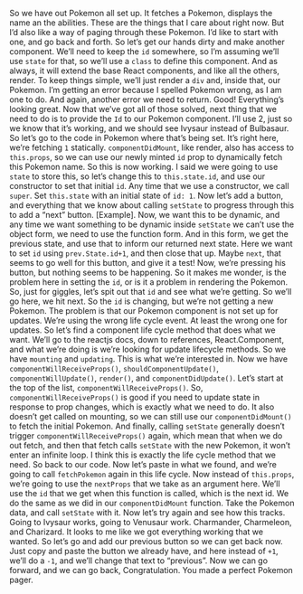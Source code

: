 
<article>
<Lesson {...lessons[17]} />

So we have out Pokemon all set up. It fetches a Pokemon, displays the name an the abilities. These are the things that I care about right now. But I’d also like a way of paging through these Pokemon. I’d like to start with one, and go back and forth. So let’s get our hands dirty and make another component. We’ll need to keep the `id` somewhere, so I’m assuming we’ll use `state` for that, so we’ll use a `class` to define this component. And as always, it will extend the base React components, and like all the others, render. To keep things simple, we’ll just render a `div` and, inside that, our Pokemon. I’m getting an error because I spelled Pokemon wrong, as I am one to do. And again, another error we need to return. Good! Everything’s looking great. Now that we’ve got all of those solved, next thing that we need to do is to provide the `Id` to our Pokemon component. I’ll use 2, just so we know that it’s working, and we should see Ivysaur instead of Bulbasaur. So let’s go to the code in Pokemon where that’s being set. It’s right here, we’re fetching `1` statically. `componentDidMount`, like render, also has access to `this.props`, so we can use our newly minted `id` prop to dynamically fetch this Pokemon name. So this is now working. I said we were going to use `state` to store this, so let’s change this to `this.state.id`, and use our constructor to set that initial `id`. Any time that we use a constructor, we call `super`. Set `this.state` with an initial state of `id: 1`. Now let’s add a button, and everything that we know about calling `setState` to progress through this to add a “next” button. [Example]. Now, we want this to be dynamic, and any time we want something to be dynamic inside `setState` we can’t use the object form, we need to use the function form. And in this form, we get the previous state, and use that to inform our returned next state. Here we want to set `id` using `prev.State.id+1`, and then close that up. Maybe `next`, that seems to go well for this button, and give it a test! Now, we’re pressing his button, but nothing seems to be happening. So it makes me wonder, is the problem here in setting the `id`, or is it a problem in rendering the Pokemon. So, just for giggles, let’s spit out that `id` and see what we’re getting. So we’ll go here, we hit next. So the `id` is changing, but we’re not getting a new Pokemon. The problem is that our Pokemon component is not set up for updates. We’re using the wrong life cycle event. At least the wrong one for updates. So let’s find a component life cycle method that does what we want. We’ll go to the reactjs docs, down to references, React.Component, and what we’re doing is we’re looking for update lifecycle methods. So we have `mounting` and `updating`. This is what we’re interested in. Now we have `componentWillReceiveProps()`, `shouldComponentUpdate()`, `componentWillUpdate()`, `render()`, and `componentDidUpdate()`. Let’s start at the top of the list, `componentWillReceiveProps()`. So, `componentWillReceiveProps()` is good if you need to update state in response to prop changes, which is exactly what we need to do. It also doesn’t get called on mounting, so we can still use our `componentDidMount()` to fetch the initial Pokemon. And finally, calling `setState` generally doesn’t trigger `componentWillReceiveProps()` again, which mean that when we do out fetch, and then that fetch calls `setState` with the new Pokemon, it won’t enter an infinite loop. I think this is exactly the life cycle method that we need. So back to our code. Now let’s paste in what we found, and we’re going to call `fetchPokemon` again in this life cycle. Now instead of `this.props`, we’re going to use the `nextProps` that we take as an argument here. We’ll use the `id` that we get when this function is called, which is the next id. We do the same as we did in our `componentDidMount` function. Take the Pokemon data, and call `setState` with it. Now let’s try again and see how this tracks. Going to Ivysaur works, going to Venusaur work. Charmander, Charmeleon, and Charizard. It looks to me like we got everything working that we wanted. So let’s go and add our previous button so we can get back now. Just copy and paste the button we already have, and here instead of `+1`, we’ll do a `-1`, and we’ll change that text to “previous”. Now we can go forward, and we can go back, Congratulation. You made a perfect Pokemon pager.

<Index />
</article>
